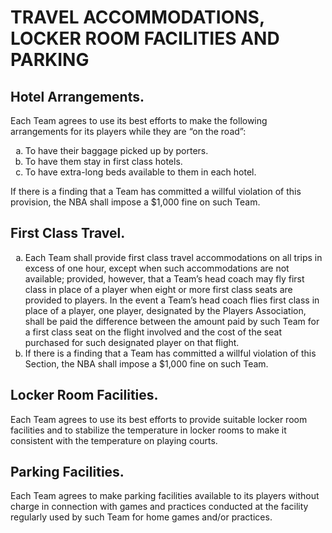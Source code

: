 # TRAVEL ACCOMMODATIONS, LOCKER ROOM FACILITIES AND PARKING
\chaptermark{TRAVEL ACCOMMODATIONS, LOCKER \ldots}

## Hotel Arrangements.

Each Team agrees to use its best efforts to make the following arrangements for its players while they are "on the road":

(a) To have their baggage picked up by porters.
(b) To have them stay in first class hotels.
(c) To have extra-long beds available to them in each hotel.

If there is a finding that a Team has committed a willful violation of this provision, the NBA shall impose a \$1,000 fine on such Team.

## First Class Travel.

(a) Each Team shall provide first class travel accommodations on all trips in excess of one hour, except when such accommodations are not available; provided, however, that a Team's head coach may fly first class in place of a player when eight or more first class seats are provided to players. In the event a Team's head coach flies first class in place of a player, one player, designated by the Players Association, shall be paid the difference between the amount paid by such Team for a first class seat on the flight involved and the cost of the seat purchased for such designated player on that flight.
(b) If there is a finding that a Team has committed a willful violation of this Section, the NBA shall impose a \$1,000 fine on such Team.

## Locker Room Facilities.

Each Team agrees to use its best efforts to provide suitable locker room facilities and to stabilize the temperature in locker rooms to make it consistent with the temperature on playing courts.

## Parking Facilities.

Each Team agrees to make parking facilities available to its players without charge in connection with games and practices conducted at the facility regularly used by such Team for home games and/or practices.